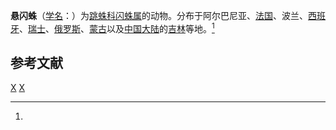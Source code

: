 {{Speciesbox
| taxon = Heliophanus dubius
| binomial_authority = (C.L.Koch, 1835)<ref name='id14726'>{{cite web| url =http://www.bioinfo.cn/db05/BjdwSpecies.php?action=view&id=14726| title =悬闪蛛| work =《中国动物物种编目数据库》| publisher =中国科学院微生物研究所| author =中国科学院动物研究所| accessdate =2009-04-28| deadurl =yes| archiveurl =https://web.archive.org/web/20160305021950/http://www.bioinfo.cn/db05/BjdwSpecies.php?action=view&id=14726| archivedate =2016-03-05}}</ref>
}}

'''悬闪蛛'''（[[学名|学名]]：{{lang|la|''Heliophanus dubius''}}）为[[跳蛛科|跳蛛科]][[闪蛛属|闪蛛属]]的动物。分布于阿尔巴尼亚、[[法国|法国]]、波兰、[[西班牙|西班牙]]、[[瑞士|瑞士]]、[[俄罗斯|俄罗斯]]、[[蒙古|蒙古]]以及[[中国大陆|中国大陆]]的[[吉林|吉林]]等地。<ref name='id14726'/>

== 参考文献 ==
{{reflist}}

{{taxonbar}}
[[Category:_1835年描述的动物|X]]
[[Category:闪蛛属|X]]